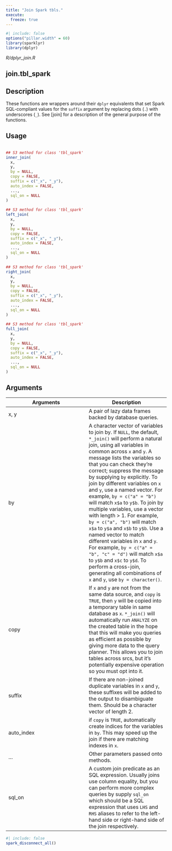 ```yaml
---
title: "Join Spark tbls."
execute:
  freeze: true
---
```


```r
#| include: false
options("pillar.width" = 60)
library(sparklyr) 
library(dplyr)
```

*R/dplyr_join.R*

## join.tbl_spark

## Description
 These functions are wrappers around their `dplyr` equivalents that set Spark SQL-compliant values for the `suffix` argument by replacing dots (`.`) with underscores (`_`). See [join] for a description of the general purpose of the functions. 


## Usage
```r
 
## S3 method for class 'tbl_spark'
inner_join( 
  x, 
  y, 
  by = NULL, 
  copy = FALSE, 
  suffix = c("_x", "_y"), 
  auto_index = FALSE, 
  ..., 
  sql_on = NULL 
) 
 
## S3 method for class 'tbl_spark'
left_join( 
  x, 
  y, 
  by = NULL, 
  copy = FALSE, 
  suffix = c("_x", "_y"), 
  auto_index = FALSE, 
  ..., 
  sql_on = NULL 
) 
 
## S3 method for class 'tbl_spark'
right_join( 
  x, 
  y, 
  by = NULL, 
  copy = FALSE, 
  suffix = c("_x", "_y"), 
  auto_index = FALSE, 
  ..., 
  sql_on = NULL 
) 
 
## S3 method for class 'tbl_spark'
full_join( 
  x, 
  y, 
  by = NULL, 
  copy = FALSE, 
  suffix = c("_x", "_y"), 
  auto_index = FALSE, 
  ..., 
  sql_on = NULL 
) 
```

## Arguments
|Arguments|Description|
|---|---|
| x, y | A pair of lazy data frames backed by database queries. |
| by | A character vector of variables to join by.  If `NULL`, the default, `*_join()` will perform a natural join, using all variables in common across `x` and `y`. A message lists the variables so that you can check they're correct; suppress the message by supplying `by` explicitly.  To join by different variables on `x` and `y`, use a named vector. For example, `by = c("a" = "b")` will match `x$a` to `y$b`.  To join by multiple variables, use a vector with length > 1. For example, `by = c("a", "b")` will match `x$a` to `y$a` and `x$b` to `y$b`. Use a named vector to match different variables in `x` and `y`. For example, `by = c("a" = "b", "c" = "d")` will match `x$a` to `y$b` and `x$c` to `y$d`.  To perform a cross-join, generating all combinations of `x` and `y`, use `by = character()`. |
| copy | If `x` and `y` are not from the same data source, and `copy` is `TRUE`, then `y` will be copied into a temporary table in same database as `x`. `*_join()` will automatically run `ANALYZE` on the created table in the hope that this will make you queries as efficient as possible by giving more data to the query planner.  This allows you to join tables across srcs, but it's potentially expensive operation so you must opt into it. |
| suffix | If there are non-joined duplicate variables in `x` and `y`, these suffixes will be added to the output to disambiguate them. Should be a character vector of length 2. |
| auto_index | if `copy` is `TRUE`, automatically create indices for the variables in `by`. This may speed up the join if there are matching indexes in `x`. |
| ... | Other parameters passed onto methods. |
| sql_on | A custom join predicate as an SQL expression. Usually joins use column equality, but you can perform more complex queries by supply `sql_on` which should be a SQL expression that uses `LHS` and `RHS` aliases to refer to the left-hand side or right-hand side of the join respectively. |








```r
#| include: false
spark_disconnect_all()
```
